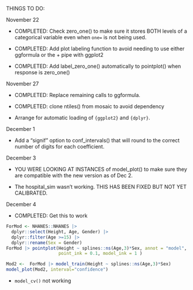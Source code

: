 THINGS TO DO:

November 22

- COMPLETED: Check zero_one() to make sure it stores BOTH levels of a categorical variable even when `one=` is not being used.

- COMPLETED: Add plot labeling function to avoid needing to use either ggformula or the + pipe with ggplot2

- COMPLETED: Add label_zero_one() automatically to pointplot() when response is zero_one()

November 27

- COMPLETED: Replace remaining calls to ggformula.

- COMPLETED: clone ntiles() from mosaic to avoid dependency

- Arrange for automatic loading of `{ggplot2}` and `{dplyr}`.

December 1

- Add a "signif" option to conf_intervals() that will round to the correct number of digits for each coefficient.


December 3

- YOU WERE LOOKING AT INSTANCES of model_plot() to make sure they are compatible with the new version
as of Dec 2.

- The hospital_sim wasn't working. THIS HAS BEEN FIXED BUT NOT YET CALIBRATED.

December 4

- COMPLETED: Get this to work

```r
ForMod <- NHANES::NHANES |>
  dplyr::select(Height, Age, Gender) |>
  dplyr::filter(Age >=15) |>
  dplyr::rename(Sex = Gender)
ForMod |> pointplot(Height ~ splines::ns(Age,3)*Sex, annot = "model", 
                    point_ink = 0.1, model_ink = 1 )

Mod2 <-  ForMod |> model_train(Height ~ splines::ns(Age,3)*Sex) 
model_plot(Mod2, interval="confidence") 
```


- `model_cv()` not working

